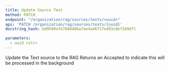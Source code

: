 ```yaml
---
title: Update Source Text
method: PATCH
endpoint: "/organization/rag/sources/texts/<uuid>"
api: 'PATCH /organization/rag/sources/texts/{uuid}'
docstring_hash: bd9509afe7688d86a7ee4a46f17ed93c8ef1b9dfl

parameters:
  - uuid <str>
---
```


Update the Text source to the RAG
Returns an Accepted to indicate this will be processed in the background
